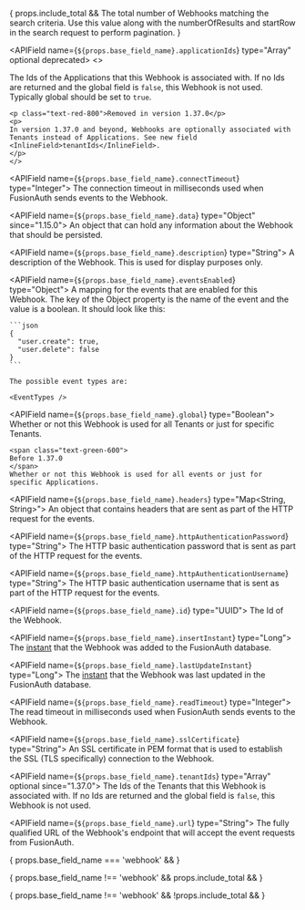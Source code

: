
<APIBlock>

{ props.include_total &&
  <APIField name="total" type="Integer">
    The total number of Webhooks matching the search criteria. Use this value along with the <InlineField>numberOfResults</InlineField> and <InlineField>startRow</InlineField> in the search request to perform pagination.
  </APIField>
}

  <APIField name={`${props.base_field_name}.applicationIds`} type="Array<UUID>" optional deprecated>
    <>
    <p>
    The Ids of the Applications that this Webhook is associated with. If no Ids are returned and the <InlineField>global</InlineField> field is `false`, this Webhook is not used. Typically <InlineField>global</InlineField> should be set to `true`.
    </p>

    <p class="text-red-800">Removed in version 1.37.0</p>
    <p>
    In version 1.37.0 and beyond, Webhooks are optionally associated with Tenants instead of Applications. See new field <InlineField>tenantIds</InlineField>.
    </p>
    </>
  </APIField>

  <APIField name={`${props.base_field_name}.connectTimeout`} type="Integer">
    The connection timeout in milliseconds used when FusionAuth sends events to the Webhook.
  </APIField>

  <APIField name={`${props.base_field_name}.data`} type="Object" since="1.15.0">
    An object that can hold any information about the Webhook that should be persisted.
  </APIField>

  <APIField name={`${props.base_field_name}.description`} type="String">
    A description of the Webhook. This is used for display purposes only.
  </APIField>

  <APIField name={`${props.base_field_name}.eventsEnabled`} type="Object">
    A mapping for the events that are enabled for this Webhook. The key of the Object property is the name of the event and the value is a boolean. It should look like this:

    ```json
    {
      "user.create": true,
      "user.delete": false
    }
    ```

    The possible event types are:

    <EventTypes />
  </APIField>

  <APIField name={`${props.base_field_name}.global`} type="Boolean">
    Whether or not this Webhook is used for all Tenants or just for specific Tenants.

    <span class="text-green-600">
    Before 1.37.0
    </span>
    Whether or not this Webhook is used for all events or just for specific Applications.
  </APIField>

  <APIField name={`${props.base_field_name}.headers`} type="Map<String, String>">
    An object that contains headers that are sent as part of the HTTP request for the events.
  </APIField>

  <APIField name={`${props.base_field_name}.httpAuthenticationPassword`} type="String">
    The HTTP basic authentication password that is sent as part of the HTTP request for the events.
  </APIField>

  <APIField name={`${props.base_field_name}.httpAuthenticationUsername`} type="String">
    The HTTP basic authentication username that is sent as part of the HTTP request for the events.
  </APIField>

  <APIField name={`${props.base_field_name}.id`} type="UUID">
    The Id of the Webhook.
  </APIField>

  <APIField name={`${props.base_field_name}.insertInstant`} type="Long">
    The [instant](/docs/reference/data-types#instants) that the Webhook was added to the FusionAuth database.
  </APIField>

  <APIField name={`${props.base_field_name}.lastUpdateInstant`} type="Long">
    The [instant](/docs/reference/data-types#instants) that the Webhook was last updated in the FusionAuth database.
  </APIField>

  <APIField name={`${props.base_field_name}.readTimeout`} type="Integer">
    The read timeout in milliseconds used when FusionAuth sends events to the Webhook.
  </APIField>

  <APIField name={`${props.base_field_name}.sslCertificate`} type="String">
    An SSL certificate in PEM format that is used to establish the SSL (TLS specifically) connection to the Webhook.
  </APIField>

  <APIField name={`${props.base_field_name}.tenantIds`} type="Array<UUID>" optional since="1.37.0">
    The Ids of the Tenants that this Webhook is associated with. If no Ids are returned and the <InlineField>global</InlineField> field is `false`, this Webhook is not used.
  </APIField>

  <APIField name={`${props.base_field_name}.url`} type="String">
    The fully qualified URL of the Webhook's endpoint that will accept the event requests from FusionAuth.
  </APIField>

{ props.base_field_name === 'webhook' &&
<JSON title="Example Response JSON for a Single Webhook" src="webhooks/response.json" />
}

{ props.base_field_name !== 'webhook' && props.include_total &&
<JSON title="Example Response JSON" src="webhooks/search-response.json" />
}

{ props.base_field_name !== 'webhook' && !props.include_total &&
<JSON title="Example Response JSON for all the Webhooks" src="webhooks/responses.json" />
}
</APIBlock>
